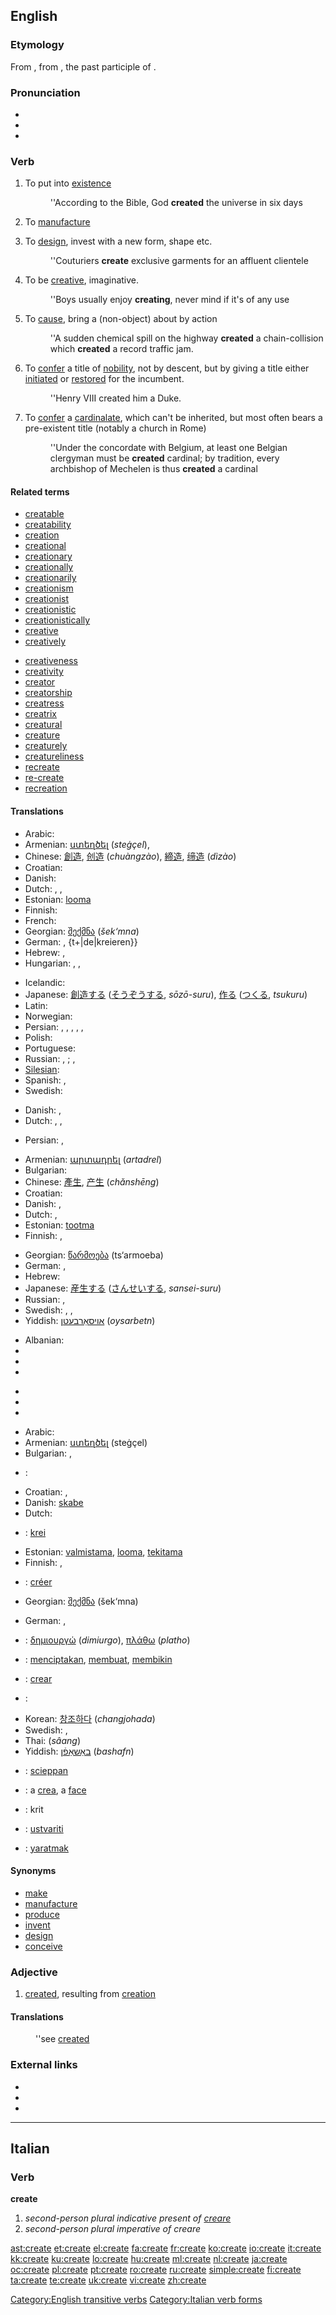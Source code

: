 ==English==

===Etymology===
From {{etyl|enm}} {{term|createn|lang=enm}}, from {{etyl|la}} {{term|creatus|lang=la}}, the past participle of {{term|creare|lang=la}}.

===Pronunciation===
* {{IPA|/kɹiːeɪt/}}
* {{audio|en-us-create.ogg|Audio (US)}}
* {{rhymes|eɪt}}

===Verb===
{{en-verb|creat|ing}}

# {{transitive}} To put into [[existence]]
#: ''According to the Bible, God '''created''' the universe in six days
# {{rfv}} {{transitive}} To [[manufacture]]
# {{transitive}} To [[design]], invest with a new form, shape etc.
#: ''Couturiers '''create''' exclusive garments for an affluent clientele
# {{intransitive}} To be [[creative]], imaginative.
#: ''Boys usually enjoy '''creating''', never mind if it's of any use
# {{transitive}} To [[cause]], bring a (non-object) about by action
#: ''A sudden chemical spill on the highway '''created''' a chain-collision which '''created''' a record traffic jam.
# {{transitive}} To [[confer]] a title of [[nobility]], not by descent, but by giving a title either [[initiate]]d or [[restore]]d for the incumbent.
#: ''Henry VIII created him a Duke.
# {{transitive}} To [[confer]] a [[cardinalate]], which can't be inherited, but most often bears a pre-existent title (notably a church in Rome)
#: ''Under the concordate with Belgium, at least one Belgian clergyman must be '''created''' cardinal; by tradition, every archbishop of Mechelen is thus '''created''' a cardinal

====Related terms====
{{rel-top|terms related to create}}
* [[creatable]]
* [[creatability]]
* [[creation]]
* [[creational]]
* [[creationary]]
* [[creationally]]
* [[creationarily]]
* [[creationism]]
* [[creationist]]
* [[creationistic]]
* [[creationistically]]
* [[creative]]
* [[creatively]]
{{rel-mid}}
* [[creativeness]]
* [[creativity]]
* [[creator]]
* [[creatorship]]
* [[creatress]]
* [[creatrix]]
* [[creatural]]
* [[creature]]
* [[creaturely]]
* [[creatureliness]]
* [[recreate]]
* [[re-create]]
* [[recreation]]
{{rel-bottom}}

====Translations====
{{trans-top|to put into existence}}
* Arabic: {{Arab|[[خلق]]}} {{IPAchar|(xálaqa)}}
* Armenian: [[ստեղծել]] (''steġçel''),  {{qualifier|poetic}} {{t-|hy|արարել|tr=ararel|sc=Armn|xs=Armenian}}
* Chinese: [[創造]], [[创造]] (''chuàngzào''), [[締造]], [[缔造]] (''dìzào'')
* Croatian: {{t-|hr|stvoriti|alt=stvòriti}}
* Danish: {{t-|da|skabe}}
* Dutch: {{t+|nl|creëren}}, {{t+|nl|scheppen}}, {{t+|nl|maken}}
* Estonian: [[looma]]
* Finnish: {{t+|fi|luoda}}
* French: {{t+|fr|créer}}
* Georgian: [[შექმნა]] (''šek‘mna'')
* German: {{t+|de|schaffen}}, {t+|de|kreieren}}
* Hebrew: {{t-|he|יצר|m|tr=yatzar|sc=Hebr}}, {{t+|he|ברא|m|tr=''bara''|sc=Hebr}}
* Hungarian: {{t+|hu|teremt}}, {{t+|hu|alkot}}, {{t+|hu|létrehoz}}
{{trans-mid}}
* Icelandic: {{t+|is|skapa}}
* Japanese: [[創造する]] ([[そうぞうする]], ''sōzō-suru''), [[作る]] ([[つくる]], ''tsukuru'')
* Latin: {{t+|la|creo|alt=creō}}
* Norwegian: {{t+|no|skape}}
* Persian: {{t+|fa|آفریدن|sc=fa-Arab|xs=Persian}},  {{t|fa|خلق کردن|sc=fa-Arab|xs=Persian}},  {{t|fa|بوجود آوردن|sc=fa-Arab|xs=Persian}},  {{t|fa|ایجاد کردن|sc=fa-Arab|xs=Persian}},  {{t|fa|خلق|sc=fa-Arab|xs=Persian}},  {{t+|fa|ایجاد|sc=fa-Arab|xs=Persian}}
* Polish: {{t+|pl|tworzyć}}
* Portuguese: {{t+|pt|criar}}
* Russian: {{t+|ru|создавать|tr=''sozdavát’''|sc=Cyrl}} {{impf}}, {{t+|ru|создать|tr=''sozdát’''|sc=Cyrl}} {{pf}}; {{t|ru|творить|tr=''tvorít’''|sc=Cyrl}} {{impf}}, {{t|ru|сотворить|tr=sotvorít’|sc=Cyrl}} {{pf}}
* [[Silesian]]: {{tø|szl|tworzić}}
* Spanish: {{t+|es|crear}}, {{t-|es|generar}}
* Swedish: {{t+|sv|skapa}}
{{trans-bottom}}

{{trans-top|to design, invest with a new form, shape etc}}
* Danish: {{t-|da|skabe}}, {{t-|da|kreere}}
* Dutch: {{t+|nl|creëren}}, {{t+|nl|scheppen}}, {{t+|nl|ontwerpen}}
{{trans-mid}}
* Persian: {{t|fa|ابداع کردن|sc=fa-Arab|xs=Persian}},  {{t|fa|ایجاد کردن|sc=fa-Arab|xs=Persian}}
{{trans-bottom}}

{{trans-top|to manufacture}}
* Armenian: [[արտադրել]] (''artadrel'')
* Bulgarian: {{t+|bg|произвеждам|sc=Cyrl}}
* Chinese: [[產生]], [[产生]] (''chǎnshēng'')
* Croatian: {{t-|hr|proizvesti|alt=proìzvesti}}
* Danish: {{t-|da|lave}}, {{t-|da|fremstille}}
* Dutch: {{t+|nl|creëren}}, {{t+|nl|maken}}
* Estonian: [[tootma]]
* Finnish: {{t+|fi|luoda}}, {{t+|fi|valmistaa}}
{{trans-mid}}
* Georgian: [[წარმოება]] (ts‘armoeba)
* German: {{t+|de|herstellen}}, {{t+|de|erzeugen}}
* Hebrew: {{t|he|ייצר|yitzer|m|sc=Hebr}}
* Japanese: [[産生する]] ([[さんせいする]], ''sansei-suru'')
* Russian: {{t|ru|производить|tr=''proizvodít'''|sc=Cyrl}}, {{t|ru|произвести|tr=''proizv'estí''|sc=Cyrl}}
* Swedish: {{t+|sv|tillverka}}, {{t+|sv|göra}}, {{t+|sv|producera}}
* Yiddish: [[אויסאַרבעטן]] (''oysarbetn'')
{{trans-bottom}}

{{trans-top|Requests for translation}}
* Albanian: {{t|sq|krijojë|xs=Albanian}}
* {{trreq|Basque}}
* {{trreq|Hindi}}
* {{trreq|Korean}}
{{trans-mid}}
* {{trreq|Latvian}}
* {{trreq|Lithuanian}}
* {{trreq|Persian}}
{{trans-bottom}}

{{checktrans-top}}
* Arabic: {{Arab|[[خلق]]}} {{IPAchar|(xálaqa)}}
* Armenian: [[ստեղծել]] (steġçel)
* Bulgarian: {{t+|bg|създавам|sc=Cyrl}}, {{t+|bg|творя|sc=Cyrl}}
* {{ttbc|Catalan}}: {{t+|ca|crear}}
* Croatian: {{t-|hr|stvoriti|alt=stvòriti}}, {{t-|hr|napraviti|alt=nàpraviti}}
* Danish: [[skabe]]
* Dutch: {{t+|nl|scheppen}}
* {{ttbc|Esperanto}}: [[krei]]
* Estonian: [[valmistama]], [[looma]], [[tekitama]]
* Finnish: {{t+|fi|luoda}}, {{t+|fi|tehdä}}
* {{ttbc|French}}: [[créer]]
* Georgian: [[შექმნა]] (šek‘mna)
{{trans-mid}}
* German: {{t+|de|erschaffen}}, {{t+|de|entwerfen}}
* {{ttbc|Greek}}: [[δημιουργώ]] (''dimiurgo''), [[πλάθω]] (''platho'')
* {{ttbc|Indonesian}}: [[cipta|menciptakan]], [[buat|membuat]], [[bikin|membikin]]
* {{ttbc|Interlingua}}: [[crear]]
* {{ttbc|Italian}}: {{t+|it|creare}}
* Korean: [[창조하다]] (''changjohada'')
* Swedish: {{t+|sv|tillverka}}, {{t+|sv|göra}}
* Thai: {{Thai|[[สร้าง]]}} (''sâang'')
* Yiddish: [[באַשאַפֿן]] (''bashafn'')
* {{ttbc|Old English}}: [[scieppan]]
* {{ttbc|Romanian}}: a [[crea]], a [[face]]
* {{ttbc|Sanskrit}}: krit {{rfscript|Devanagari|lang=sa}}
* {{ttbc|Slovene}}: [[ustvariti]]
* {{ttbc|Turkish}}: [[yaratmak]]
{{trans-bottom}}

====Synonyms====
* [[make]]
* [[manufacture]]
* [[produce]]
* [[invent]]
* [[design]]
* [[conceive]]

===Adjective===
{{en-adjective}}

# {{Archaic}} [[created]], resulting from [[creation]]

====Translations====
: ''see [[created]]

===External links===
* {{R:Webster 1913}}
* {{R:Century 1911}}
* {{pedialite}}

{{anagrams:en/aceert}}
[[Category:English transitive verbs]]

----

==Italian==

===Verb===
'''create'''

# ''second-person plural indicative present of [[creare]]''
# ''second-person plural imperative of creare''

[[Category:Italian verb forms]]

[[ast:create]]
[[et:create]]
[[el:create]]
[[fa:create]]
[[fr:create]]
[[ko:create]]
[[io:create]]
[[it:create]]
[[kk:create]]
[[ku:create]]
[[lo:create]]
[[hu:create]]
[[ml:create]]
[[nl:create]]
[[ja:create]]
[[oc:create]]
[[pl:create]]
[[pt:create]]
[[ro:create]]
[[ru:create]]
[[simple:create]]
[[fi:create]]
[[ta:create]]
[[te:create]]
[[uk:create]]
[[vi:create]]
[[zh:create]]